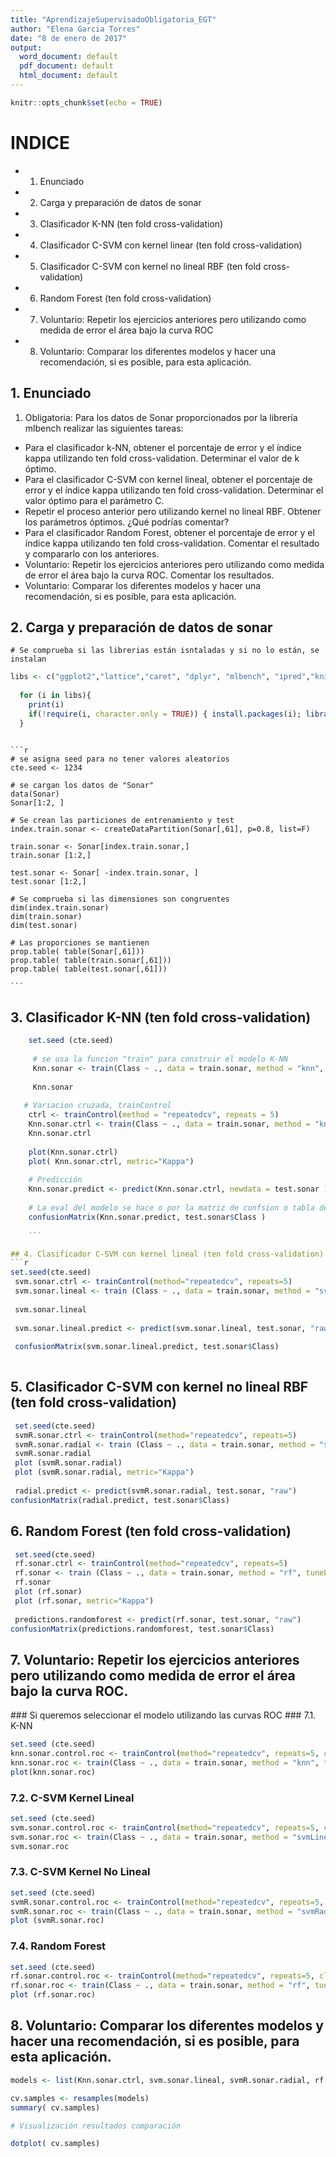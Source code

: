---
title: "AprendizajeSupervisadoObligatoria_EGT"
author: "Elena Garcia Torres"
date: "8 de enero de 2017"
output:
  word_document: default
  pdf_document: default
  html_document: default
---

```{r setup, include=FALSE}
knitr::opts_chunk$set(echo = TRUE)
```
# INDICE
* 1. Enunciado
* 2. Carga y preparación de datos de sonar
* 3. Clasificador K-NN (ten fold cross-validation)
* 4. Clasificador C-SVM con kernel linear (ten fold cross-validation)
* 5. Clasificador C-SVM con kernel no lineal RBF (ten fold cross-validation)
* 6. Random Forest (ten fold cross-validation)
* 7. Voluntario: Repetir los ejercicios anteriores pero utilizando como medida de error el área bajo la curva ROC
* 8. Voluntario: Comparar los diferentes modelos y hacer una recomendación, si es posible, para esta aplicación.

## 1. Enunciado
1. Obligatoria: Para los datos de Sonar proporcionados por la librería mlbench realizar las siguientes tareas:
* Para el clasificador k-NN, obtener el porcentaje de error y el índice kappa utilizando ten fold cross-validation. Determinar el valor de k óptimo.
* Para el clasificador C-SVM con kernel lineal, obtener el porcentaje de error y el
índice kappa utilizando ten fold cross-validation. Determinar el valor óptimo para
el parámetro C.
* Repetir el proceso anterior pero utilizando kernel no lineal RBF. Obtener los parámetros óptimos. ¿Qué podrías comentar?
* Para el clasificador Random Forest, obtener el porcentaje de error y el índice kappa utilizando ten fold cross-validation. Comentar el resultado y compararlo con los anteriores.
* Voluntario: Repetir los ejercicios anteriores pero utilizando como medida de error el área bajo la curva ROC. Comentar los resultados.
* Voluntario: Comparar los diferentes modelos y hacer una recomendación, si es posible, para esta aplicación.

## 2. Carga y preparación de datos de sonar

    # Se comprueba si las librerias están isntaladas y si no lo están, se instalan
```{r librearias}

libs <- c("ggplot2","lattice","caret", "dplyr", "mlbench", "ipred","knitr", "kernlab", "randomForest", "rpart")
  
  for (i in libs){
    print(i)
    if(!require(i, character.only = TRUE)) { install.packages(i); library(i) }
  }
   
```

    ```{r cargaDatos}
    # se asigna seed para no tener valores aleatorios
    cte.seed <- 1234
    
    # se cargan los datos de "Sonar"
    data(Sonar)
    Sonar[1:2, ]
    
    # Se crean las particiones de entrenamiento y test
    index.train.sonar <- createDataPartition(Sonar[,61], p=0.8, list=F)
    
    train.sonar <- Sonar[index.train.sonar,]
    train.sonar [1:2,]
    
    test.sonar <- Sonar[ -index.train.sonar, ]
    test.sonar [1:2,]
    
    # Se comprueba si las dimensiones son congruentes
    dim(index.train.sonar)
    dim(train.sonar)
    dim(test.sonar)
    
    # Las proporciones se mantienen
    prop.table( table(Sonar[,61]))
    prop.table( table(train.sonar[,61]))
    prop.table( table(test.sonar[,61]))
 
    ```
 
## 3. Clasificador K-NN (ten fold cross-validation)
 
```{r Knn}
 
    set.seed (cte.seed)
     
     # se usa la funcion "train" para construir el modelo K-NN
     Knn.sonar <- train(Class ~ ., data = train.sonar, method = "knn", tuneLength = 10, preProc = c("center", "scale"))
       
     Knn.sonar
     
   # Variacion cruzada, trainControl
    ctrl <- trainControl(method = "repeatedcv", repeats = 5)
    Knn.sonar.ctrl <- train(Class ~ ., data = train.sonar, method = "knn", tuneLength = 10, trControl = ctrl, preProc = c("center", "scale"))
    Knn.sonar.ctrl
    
    plot(Knn.sonar.ctrl)
    plot( Knn.sonar.ctrl, metric="Kappa")
    
    # Predicción
    Knn.sonar.predict <- predict(Knn.sonar.ctrl, newdata = test.sonar )
    
    # La eval del modelo se hace o por la matriz de confsion o tabla de contigencia y por la matrix RO
    confusionMatrix(Knn.sonar.predict, test.sonar$Class )
    
    ```

## 4. Clasificador C-SVM con kernel lineal (ten fold cross-validation)
```{r SVM Lineal}
set.seed(cte.seed)
 svm.sonar.ctrl <- trainControl(method="repeatedcv", repeats=5)
 svm.sonar.lineal <- train (Class ~ ., data = train.sonar, method = "svmLinear", tuneLength = 10, trControl = svm.sonar.ctrl)
 
 svm.sonar.lineal
 
 svm.sonar.lineal.predict <- predict(svm.sonar.lineal, test.sonar, "raw")
 
 confusionMatrix(svm.sonar.lineal.predict, test.sonar$Class)
 
``` 

## 5. Clasificador C-SVM con kernel no lineal RBF (ten fold cross-validation)

```{r RBF}
 set.seed(cte.seed)
 svmR.sonar.ctrl <- trainControl(method="repeatedcv", repeats=5)
 svmR.sonar.radial <- train (Class ~ ., data = train.sonar, method = "svmRadial", tuneLength = 10, trControl = svmR.sonar.ctrl)
 svmR.sonar.radial
 plot (svmR.sonar.radial)
 plot (svmR.sonar.radial, metric="Kappa")
 
 radial.predict <- predict(svmR.sonar.radial, test.sonar, "raw")
confusionMatrix(radial.predict, test.sonar$Class)

```

## 6. Random Forest (ten fold cross-validation)
```{r Randomforest}
 set.seed(cte.seed)
 rf.sonar.ctrl <- trainControl(method="repeatedcv", repeats=5)
 rf.sonar <- train (Class ~ ., data = train.sonar, method = "rf", tuneLength = 10, trControl = rf.sonar.ctrl)
 rf.sonar
 plot (rf.sonar)
 plot (rf.sonar, metric="Kappa")
 
 predictions.randomforest <- predict(rf.sonar, test.sonar, "raw")
confusionMatrix(predictions.randomforest, test.sonar$Class)

```
## 7. Voluntario: Repetir los ejercicios anteriores pero utilizando como medida de error el área bajo la curva ROC.
   ### Si queremos seleccionar el modelo utilizando las curvas ROC
### 7.1. K-NN

```{r knn ROC}
set.seed (cte.seed)
knn.sonar.control.roc <- trainControl(method="repeatedcv", repeats=5, classProbs=T, summaryFunction= twoClassSummary )
knn.sonar.roc <- train(Class ~ ., data = train.sonar, method = "knn", tuneLength = 10, trControl=knn.sonar.control.roc, metric="ROC")
plot(knn.sonar.roc)

```

### 7.2. C-SVM Kernel Lineal

```{r SVM Kernel Lineal ROC}
set.seed (cte.seed)
svm.sonar.control.roc <- trainControl(method="repeatedcv", repeats=5, classProbs=T, summaryFunction= twoClassSummary )
svm.sonar.roc <- train(Class ~ ., data = train.sonar, method = "svmLinear", tuneLength = 10, trControl=svm.sonar.control.roc, metric="ROC")
svm.sonar.roc

```
### 7.3. C-SVM Kernel No Lineal
```{r SVM Kernel No Lineal_ROC}
set.seed (cte.seed)
svmR.sonar.control.roc <- trainControl(method="repeatedcv", repeats=5, classProbs=T, summaryFunction= twoClassSummary )
svmR.sonar.roc <- train(Class ~ ., data = train.sonar, method = "svmRadial", tuneLength = 10, trControl=svmR.sonar.control.roc, metric="ROC")
plot (svmR.sonar.roc)

```
### 7.4. Random Forest
```{r SVM Kernel No Lineal ROC}
set.seed (cte.seed)
rf.sonar.control.roc <- trainControl(method="repeatedcv", repeats=5, classProbs=T, summaryFunction= twoClassSummary )
rf.sonar.roc <- train(Class ~ ., data = train.sonar, method = "rf", tuneLength = 10, trControl=rf.sonar.control.roc, metric="ROC")
plot (rf.sonar.roc)

```
## 8. Voluntario: Comparar los diferentes modelos y hacer una recomendación, si es posible, para esta aplicación.

```{r CompararModelos}

models <- list(Knn.sonar.ctrl, svm.sonar.lineal, svmR.sonar.radial, rf.sonar)

cv.samples <- resamples(models)
summary( cv.samples)

# Visualización resultados comparación

dotplot( cv.samples)

```

